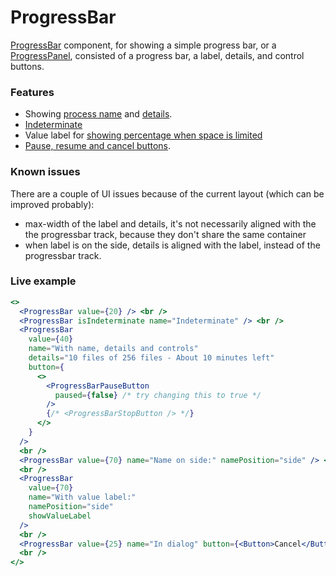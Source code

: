 ---
---

# ProgressBar

[ProgressBar](https://jetbrains.github.io/ui/controls/progress_bar/) component, for showing a simple progress bar, or
a [ProgressPanel](https://github.com/JetBrains/intellij-community/blob/82f201386c3f7a339ff25fc8f3389024c8078a87/platform/platform-api/src/com/intellij/openapi/ui/panel/ProgressPanel.java#L28),
consisted of a progress bar, a label, details, and control buttons.

### Features

- Showing [process name](https://jetbrains.github.io/ui/controls/progress_bar/#process-name) and
  [details](https://jetbrains.github.io/ui/controls/progress_bar/#process-details).
- [Indeterminate](https://jetbrains.github.io/ui/controls/progress_bar/#04)
- Value label for [showing percentage when space is limited](https://jetbrains.github.io/ui/controls/progress_bar/#13)
- [Pause, resume and cancel buttons](https://jetbrains.github.io/ui/controls/progress_bar/#process-control).

### Known issues

There are a couple of UI issues because of the current layout (which can be improved probably):

- max-width of the label and details, it's not necessarily aligned with the the progressbar track, because they don't
  share the same container
- when label is on the side, details is aligned with the label, instead of the progressbar track.

### Live example

```jsx live themed
<>
  <ProgressBar value={20} /> <br />
  <ProgressBar isIndeterminate name="Indeterminate" /> <br />
  <ProgressBar
    value={40}
    name="With name, details and controls"
    details="10 files of 256 files - About 10 minutes left"
    button={
      <>
        <ProgressBarPauseButton
          paused={false} /* try changing this to true */
        />
        {/* <ProgressBarStopButton /> */}
      </>
    }
  />
  <br />
  <ProgressBar value={70} name="Name on side:" namePosition="side" /> <br />
  <br />
  <ProgressBar
    value={70}
    name="With value label:"
    namePosition="side"
    showValueLabel
  />
  <br />
  <ProgressBar value={25} name="In dialog" button={<Button>Cancel</Button>} />
  <br />
</>
```

